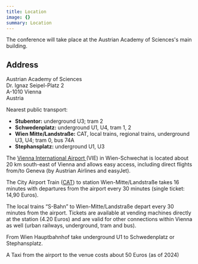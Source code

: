 ```yaml
---
title: Location
image: {}
summary: Location
---
```

The conference will take place at the Austrian Academy of Sciences's main building.

## **Address**

Austrian Academy of Sciences\
Dr. Ignaz Seipel-Platz 2\
A-1010 Vienna\
Austria

Nearest public transport:

* **Stubentor:** underground U3; tram 2
* **Schwedenplatz:** underground U1, U4, tram 1, 2
* **Wien Mitte/Landstraße:** CAT, local trains, regional trains, underground U3, U4; tram 0, bus 74A
* **Stephansplatz:** underground U1, U3 

The [Vienna International Airport ](https://www.viennaairport.com/en/passengers)(VIE) in Wien-Schwechat is located about 20 km south-east of Vienna and allows easy access, including direct flights from/to Geneva (by Austrian Airlines and easyJet).

The City Airport Train ([CAT](https://www.cityairporttrain.com/en/home)) to station Wien-Mitte/Landstraße takes 16 minutes with departures from the airport every 30 minutes (single ticket: 14,90 Euros). 

The local trains “S-Bahn” to Wien-Mitte/Landstraße depart every 30 minutes from the airport. Tickets are available at vending machines directly at the station (4.20 Euros) and are valid for other connections within Vienna as well (urban railways, underground, tram and bus). 

From Wien Hauptbahnhof take underground U1 to Schwedenplatz or Stephansplatz.

A Taxi from the airport to the venue costs about 50 Euros (as of 2024)
